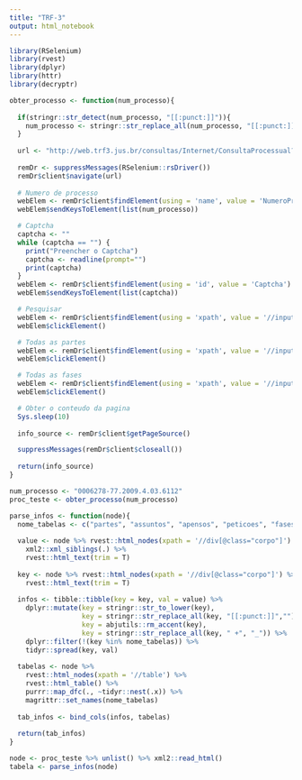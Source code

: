 ```yaml
---
title: "TRF-3"
output: html_notebook
---
```


```r
library(RSelenium)
library(rvest)
library(dplyr)
library(httr)
library(decryptr)
```

```r
obter_processo <- function(num_processo){
  
  if(stringr::str_detect(num_processo, "[[:punct:]]")){
    num_processo <- stringr::str_replace_all(num_processo, "[[:punct:]]", "")  
  }
  
  url <- "http://web.trf3.jus.br/consultas/Internet/ConsultaProcessual?NumeroProcesso="
    
  remDr <- suppressMessages(RSelenium::rsDriver())
  remDr$client$navigate(url)
  
  # Numero de processo
  webElem <- remDr$client$findElement(using = 'name', value = 'NumeroProcesso')
  webElem$sendKeysToElement(list(num_processo))

  # Captcha
  captcha <- ""
  while (captcha == "") {
    print("Preencher o Captcha")
    captcha <- readline(prompt="")
    print(captcha)
  }
  webElem <- remDr$client$findElement(using = 'id', value = 'Captcha')
  webElem$sendKeysToElement(list(captcha))

  # Pesquisar
  webElem <- remDr$client$findElement(using = 'xpath', value = '//input[@value="Pesquisar"]')
  webElem$clickElement()

  # Todas as partes
  webElem <- remDr$client$findElement(using = 'xpath', value = '//input[@id="todasPartes"]')
  webElem$clickElement()

  # Todas as fases
  webElem <- remDr$client$findElement(using = 'xpath', value = '//input[@id="todasFases"]')
  webElem$clickElement()

  # Obter o conteudo da pagina
  Sys.sleep(10)
  
  info_source <- remDr$client$getPageSource()

  suppressMessages(remDr$client$closeall())
  
  return(info_source)
}

num_processo <- "0006278-77.2009.4.03.6112"
proc_teste <- obter_processo(num_processo)
```

```r
parse_infos <- function(node){
  nome_tabelas <- c("partes", "assuntos", "apensos", "peticoes", "fases")
  
  value <- node %>% rvest::html_nodes(xpath = '//div[@class="corpo"]') %>% 
    xml2::xml_siblings(.) %>% 
    rvest::html_text(trim = T)
  
  key <- node %>% rvest::html_nodes(xpath = '//div[@class="corpo"]') %>% 
    rvest::html_text(trim = T)
  
  infos <- tibble::tibble(key = key, val = value) %>%
    dplyr::mutate(key = stringr::str_to_lower(key),
                  key = stringr::str_replace_all(key, "[[:punct:]]",""),
                  key = abjutils::rm_accent(key),
                  key = stringr::str_replace_all(key, " +", "_")) %>% 
    dplyr::filter(!(key %in% nome_tabelas)) %>% 
    tidyr::spread(key, val)
  
  tabelas <- node %>%
    rvest::html_nodes(xpath = '//table') %>% 
    rvest::html_table() %>% 
    purrr::map_dfc(., ~tidyr::nest(.x)) %>% 
    magrittr::set_names(nome_tabelas)
  
  tab_infos <- bind_cols(infos, tabelas)
  
  return(tab_infos)
}

node <- proc_teste %>% unlist() %>% xml2::read_html()
tabela <- parse_infos(node)
```